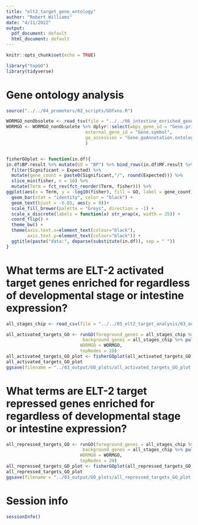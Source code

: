 ```yaml
---
title: "elt2_target_gene_ontology"
author: "Robert Williams"
date: "4/11/2022"
output:
  pdf_document: default
  html_document: default
---
```


```r
knitr::opts_chunk$set(echo = TRUE)
```

```r
library("topGO")
library(tidyverse)
```
# Gene ontology analysis

```r
source("../../04_promoters/02_scripts/GOfxns.R")

WORMGO_nonObsolete <- read_tsv(file = "../../06_intestine_enriched_genes/01_input/Celegans_GOterms_NonObsolete_220330.tsv")
WORMGO <- WORMGO_nonObsolete %>% dplyr::select(wbps_gene_id = "Gene.primaryIdentifier", 
                              external_gene_id = "Gene.symbol",
                              go_accession = "Gene.goAnnotation.ontologyTerm.identifier"
                              )


fisherGOplot <- function(in.df){
in.df$BP.result %>% mutate(GO = "BP") %>% bind_rows(in.df$MF.result %>% mutate(GO = "MF")) %>% bind_rows(in.df$CC.result %>% mutate(GO = "CC")) %>%
  filter(Significant > Expected) %>%
  mutate(gene_count = paste0(Significant,"/", round(Expected))) %>%
  slice_min(fisher, n = 10) %>%
  mutate(Term = fct_rev(fct_reorder(Term, fisher))) %>%
ggplot(aes(x = Term, y = -log10(fisher), fill = GO, label = gene_count)) +
  geom_bar(stat = "identity", color = "black") +
  geom_text(hjust = -0.05, aes(y = 0))+
  scale_fill_brewer(palette = "Greys", direction = -1) +
  scale_x_discrete(labels = function(x) str_wrap(x, width = 25)) +
  coord_flip() +
  theme_bw() +
  theme(axis.text.x=element_text(colour="black"),
        axis.text.y=element_text(colour="black")) +
  ggtitle(paste("data:", deparse(substitute(in.df)), sep = " "))
}
```

# What terms are ELT-2 activated target genes enriched for regardless of developmental stage or intestine expression?

```r
all_stages_chip <- read_csv(file = "../../05_elt2_target_analysis/03_output/all_stages_chip.csv")

all_activated_targets_GO <- runGO(foreground_genes = all_stages_chip %>% filter(elt2_ko == "activated", promoter_status == "bound") %>% pull(WBGeneID),
                             background_genes = all_stages_chip %>% pull(WBGeneID) %>% unique(),
                            WORMGO = WORMGO,
                            topNodes = 20)
all_activated_targets_GO_plot <- fisherGOplot(all_activated_targets_GO)
all_activated_targets_GO_plot
ggsave(filename = "../03_output/GO_plots/all_activated_targets_GO_plot.pdf", plot = all_activated_targets_GO_plot, width = 4, height = 5)
```

# What terms are ELT-2 target repressed genes enriched for regardless of developmental stage or intestine expression?

```r
all_repressed_targets_GO <- runGO(foreground_genes = all_stages_chip %>% filter(elt2_ko == "repressed", promoter_status == "bound") %>% pull(WBGeneID),
                             background_genes = all_stages_chip %>% pull(WBGeneID) %>% unique(),
                            WORMGO = WORMGO,
                            topNodes = 20)
all_repressed_targets_GO_plot <- fisherGOplot(all_repressed_targets_GO)
all_repressed_targets_GO_plot
ggsave(filename = "../03_output/GO_plots/all_repressed_targets_GO_plot.pdf", plot = all_repressed_targets_GO_plot, width = 4, height = 5)
```


# Session info

```r
sessionInfo()
```
